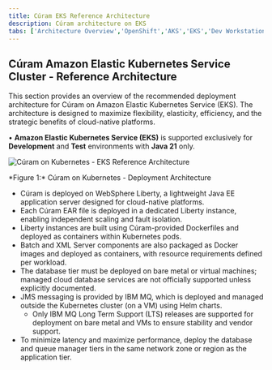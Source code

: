 ```yaml
---
title: Cúram EKS Reference Architecture
description: Cúram architecture on EKS
tabs: ['Architecture Overview','OpenShift','AKS','EKS','Dev Workstation','Static Content']
---
```


## Cúram Amazon Elastic Kubernetes Service Cluster - Reference Architecture

This section provides an overview of the recommended deployment architecture for Cúram on Amazon Elastic Kubernetes Service (EKS). The architecture is designed to maximize flexibility, elasticity, efficiency, and the strategic benefits of cloud-native platforms.
<InlineNotification kind="info">
  <div style={{ fontSize: "0.8em" }}>
    <div style={{ margin: "0.8em 0" }}>
      • <strong>Amazon Elastic Kubernetes Service (EKS)</strong> is supported exclusively for <strong>Development</strong> and <strong>Test</strong> environments with <strong>Java 21</strong> only.
    </div>
  </div>
</InlineNotification>

![Cúram on Kubernetes - EKS Reference Architecture](../../../images/curam-reference-arch-eks.png)
<Caption>
*Figure 1:* Cúram on Kubernetes - Deployment Architecture
</Caption>

- Cúram is deployed on WebSphere Liberty, a lightweight Java EE application server designed for cloud-native platforms.
- Each Cúram EAR file is deployed in a dedicated Liberty instance, enabling independent scaling and fault isolation.
- Liberty instances are built using Cúram-provided Dockerfiles and deployed as containers within Kubernetes pods.
- Batch and XML Server components are also packaged as Docker images and deployed as containers, with resource requirements defined per workload.
- The database tier must be deployed on bare metal or virtual machines; managed cloud database services are not officially supported unless explicitly documented.
- JMS messaging is provided by IBM MQ, which is deployed and managed outside the Kubernetes cluster (on a VM) using Helm charts.
  - Only IBM MQ Long Term Support (LTS) releases are supported for deployment on bare metal and VMs to ensure stability and vendor support.
- To minimize latency and maximize performance, deploy the database and queue manager tiers in the same network zone or region as the application tier.
